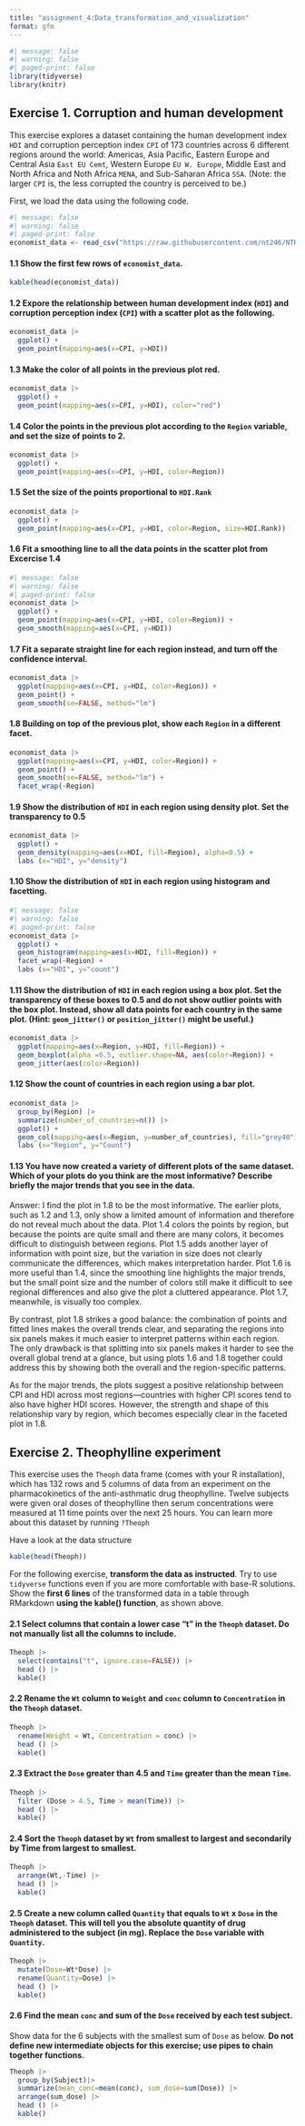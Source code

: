 ```yaml
---
title: "assignment_4:Data_transformation_and_visualization"
format: gfm
---
```


```r
#| message: false
#| warning: false
#| paged-print: false
library(tidyverse)
library(knitr)
```

## **Exercise 1. Corruption and human development**

This exercise explores a dataset containing the human development index `HDI` and corruption perception index `CPI` of 173 countries across 6 different regions around the world: Americas, Asia Pacific, Eastern Europe and Central Asia `East EU Cemt`, Western Europe `EU W. Europe`, Middle East and North Africa and Noth Africa `MENA`, and Sub-Saharan Africa `SSA`. (Note: the larger `CPI` is, the less corrupted the country is perceived to be.)

First, we load the data using the following code.

```r
#| message: false
#| warning: false
#| paged-print: false
economist_data <- read_csv("https://raw.githubusercontent.com/nt246/NTRES-6100-data-science/master/datasets/EconomistData.csv")
```

#### **1.1 Show the first few rows of `economist_data`**.

```r
kable(head(economist_data))
```

#### **1.2 Expore the relationship between human development index (`HDI`) and corruption perception index (`CPI`) with a scatter plot as the following.**

```r
economist_data |>
  ggplot() +
  geom_point(mapping=aes(x=CPI, y=HDI))
```

#### **1.3 Make the color of all points in the previous plot red.**

```r
economist_data |>
  ggplot() +
  geom_point(mapping=aes(x=CPI, y=HDI), color="red")
```

#### **1.4 Color the points in the previous plot according to the `Region` variable, and set the size of points to 2.**

```r
economist_data |>
  ggplot() +
  geom_point(mapping=aes(x=CPI, y=HDI, color=Region))
```

#### **1.5 Set the size of the points proportional to `HDI.Rank`**

```r
economist_data |>
  ggplot() +
  geom_point(mapping=aes(x=CPI, y=HDI, color=Region, size=HDI.Rank))
```

#### **1.6 Fit a smoothing line to all the data points in the scatter plot from Excercise 1.4**

```r
#| message: false
#| warning: false
#| paged-print: false
economist_data |>
  ggplot() +
  geom_point(mapping=aes(x=CPI, y=HDI, color=Region)) +
  geom_smooth(mapping=aes(x=CPI, y=HDI))
```

#### **1.7 Fit a separate straight line for each region instead, and turn off the confidence interval.**

```r
economist_data |>
  ggplot(mapping=aes(x=CPI, y=HDI, color=Region)) +
  geom_point() +
  geom_smooth(se=FALSE, method="lm")
```

#### **1.8 Building on top of the previous plot, show each `Region` in a different facet.**

```r
economist_data |>
  ggplot(mapping=aes(x=CPI, y=HDI, color=Region)) +
  geom_point() +
  geom_smooth(se=FALSE, method="lm") +
  facet_wrap(~Region)
```

#### **1.9 Show the distribution of `HDI` in each region using density plot. Set the transparency to 0.5**

```r
economist_data |>
  ggplot() +
  geom_density(mapping=aes(x=HDI, fill=Region), alpha=0.5) +
  labs (x="HDI", y="density")
```

#### **1.10 Show the distribution of `HDI` in each region using histogram and facetting.**

```r
#| message: false
#| warning: false
#| paged-print: false
economist_data |>
  ggplot() +
  geom_histogram(mapping=aes(x=HDI, fill=Region)) +
  facet_wrap(~Region) +
  labs (x="HDI", y="count")
```

#### **1.11 Show the distribution of `HDI` in each region using a box plot. Set the transparency of these boxes to 0.5 and do not show outlier points with the box plot. Instead, show all data points for each country in the same plot. (Hint: `geom_jitter()` or `position_jitter()` might be useful.)**

```r
economist_data |>
  ggplot(mapping=aes(x=Region, y=HDI, fill=Region)) +
  geom_boxplot(alpha =0.5, outlier.shape=NA, aes(color=Region)) +
  geom_jitter(aes(color=Region))
```

#### **1.12 Show the count of countries in each region using a bar plot.**

```r
economist_data |>
  group_by(Region) |>
  summarize(number_of_countries=n()) |>
  ggplot() +
  geom_col(mapping=aes(x=Region, y=number_of_countries), fill="grey40") +
  labs (x="Region", y="Count")
```

#### **1.13 You have now created a variety of different plots of the same dataset. Which of your plots do you think are the most informative? Describe briefly the major trends that you see in the data.**

Answer: I find the plot in 1.8 to be the most informative. The earlier plots, such as 1.2 and 1.3, only show a limited amount of information and therefore do not reveal much about the data. Plot 1.4 colors the points by region, but because the points are quite small and there are many colors, it becomes difficult to distinguish between regions. Plot 1.5 adds another layer of information with point size, but the variation in size does not clearly communicate the differences, which makes interpretation harder. Plot 1.6 is more useful than 1.4, since the smoothing line highlights the major trends, but the small point size and the number of colors still make it difficult to see regional differences and also give the plot a cluttered appearance. Plot 1.7, meanwhile, is visually too complex.

By contrast, plot 1.8 strikes a good balance: the combination of points and fitted lines makes the overall trends clear, and separating the regions into six panels makes it much easier to interpret patterns within each region. The only drawback is that splitting into six panels makes it harder to see the overall global trend at a glance, but using plots 1.6 and 1.8 together could address this by showing both the overall and the region-specific patterns.

As for the major trends, the plots suggest a positive relationship between CPI and HDI across most regions—countries with higher CPI scores tend to also have higher HDI scores. However, the strength and shape of this relationship vary by region, which becomes especially clear in the faceted plot in 1.8.

## **Exercise 2. Theophylline experiment**

This exercise uses the `Theoph` data frame (comes with your R installation), which has 132 rows and 5 columns of data from an experiment on the pharmacokinetics of the anti-asthmatic drug theophylline. Twelve subjects were given oral doses of theophylline then serum concentrations were measured at 11 time points over the next 25 hours. You can learn more about this dataset by running `?Theoph`

Have a look at the data structure

```r
kable(head(Theoph))
```

For the following exercise, **transform the data as instructed**. Try to use `tidyverse` functions even if you are more comfortable with base-R solutions. Show the **first 6 lines** of the transformed data in a table through RMarkdown **using the kable() function**, as shown above.

#### **2.1 Select columns that contain a lower case “t” in the `Theoph` dataset. Do not manually list all the columns to include.**

```r
Theoph |>
  select(contains("t", ignore.case=FALSE)) |>
  head () |>
  kable()
```

#### **2.2 Rename the `Wt` column to `Weight` and `conc` column to `Concentration` in the `Theoph` dataset.**

```r
Theoph |>
  rename(Weight = Wt, Concentration = conc) |>
  head () |>
  kable()
```

#### **2.3 Extract the `Dose` greater than 4.5 and `Time` greater than the mean `Time`**.

```r
Theoph |>
  filter (Dose > 4.5, Time > mean(Time)) |>
  head () |>
  kable()
```

#### **2.4 Sort the `Theoph` dataset by `Wt` from smallest to largest and secondarily by Time from largest to smallest.**

```r
Theoph |>
  arrange(Wt,-Time) |>
  head () |>
  kable()
```

#### **2.5 Create a new column called `Quantity` that equals to `Wt` x `Dose` in the `Theoph` dataset. This will tell you the absolute quantity of drug administered to the subject (in mg). Replace the `Dose` variable with `Quantity`**.

```r
Theoph |>
  mutate(Dose=Wt*Dose) |>
  rename(Quantity=Dose) |>
  head () |>
  kable()
```

#### **2.6 Find the mean `conc` and sum of the `Dose` received by each test subject.**

Show data for the 6 subjects with the smallest sum of `Dose` as below. **Do not define new intermediate objects for this exercise; use pipes to chain together functions.**

```r
Theoph |>
  group_by(Subject)|>
  summarize(mean_conc=mean(conc), sum_dose=sum(Dose)) |>
  arrange(sum_dose) |>
  head () |>
  kable()
```
